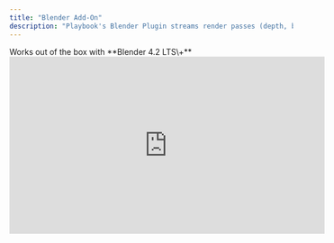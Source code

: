 ```yaml
---
title: "Blender Add-On"
description: "Playbook's Blender Plugin streams render passes (depth, beauty, mask, outline) from Blender into ComfyUI Workflows. "
---
```


<Info>
  Works out of the box with **Blender 4.2 LTS\+**
</Info>

<iframe width="560" height="315" src="https://www.youtube.com/embed/8rDd1vPnn4I?si=5KSh_Q3G-w0l-t7L" title="YouTube video player" frameborder="0" allow="accelerometer; autoplay; clipboard-write; encrypted-media; gyroscope; picture-in-picture; web-share" referrerpolicy="strict-origin-when-cross-origin" allowfullscreen />

<Steps>
  <Step title="Download from Gumroad">
    👉 [Download from Gumroad](https://playbook3d.gumroad.com/l/kwfam)
  </Step>
  <Step title="Install add-on">
    Click **`Edit`**, then `Preferences`

    Click **`Install`**, then upload the **.zip file, and enable the checkbox**

    {" "}
  </Step>
  <Step title="Copy & Paste your API key">
    Grab your API key from your [beta.playbook3d.com](https://beta.playbook3d.com/) account

    Paste it into the Add-on settings 

    <Frame>
      ![API Key](../../images/BlenderPlugin/api_key.png)
    </Frame>
  </Step>
</Steps>

## How To Use The Add-on

<Steps>
  <Step title="Clone the Blender template workflow.">
    Head over to [beta.playbook3d.com](https://beta.playbook3d.com/) and clone the template SDXL workflow for Blender.

    <Frame height="200">
      ![Teams](../../images/BlenderPlugin/blender_template.png)
    </Frame>
  </Step>
  <Step title="Select your team and workflow.">
    Select your desired Playbook team and the workflow you'd like to run with Blender.

    <Frame>
      ![Teams](../../images/BlenderPlugin/teams.png)
    </Frame>
  </Step>
  <Step title="Configure render settings.">
    Enable your desired render passes. The add-on supports a total of 4 masks - 3 assigned, the 4th being a catch all. **Note that Depth and Outline passes are experimental and will work better in uncontained, outdoor scenes.**

    <Tip>
      **View -\> Align View -\> Align Active Camera to View** to capture from active camera.
    </Tip>
    <Frame>
      ![Teams](../../images/BlenderPlugin/render_passes.png)
    </Frame>
  </Step>
  <Step title="Run workflow in the cloud.">
    Enter your desired prompts per each mask in the Playbook editor. Click "Capture" from Blender to initiate a workflow run using the streamed render passes. **Note that no generations will occur if the editor is not up.**

    <Frame>
      ![Teams](../../images/BlenderPlugin/side_by_side.png)
    </Frame>
  </Step>
  <Step title="Optional: Access local render passes.">
    <Note>
      Access locally saved passes at **/Users/** Your Username **/Library/Application Support/Blender/4.2/extensions/user_default/Playbook/renders**
    </Note>
    
    <Frame>
      ![Teams](../../images/BlenderPlugin/local_passes.png)
    </Frame>
  </Step>
</Steps>